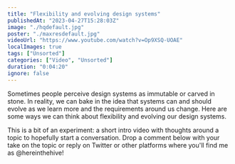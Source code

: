 ```yaml
---
title: "Flexibility and evolving design systems"
publishedAt: "2023-04-27T15:28:03Z"
image: "./hqdefault.jpg"
poster: "./maxresdefault.jpg"
videoUrl: "https://www.youtube.com/watch?v=Op9XSQ-UOAE"
localImages: true
tags: ["Unsorted"]
categories: ["Video", "Unsorted"]
duration: "0:04:20"
ignore: false
---
```


Sometimes people perceive design systems as immutable or carved in stone. In reality, we can bake in the idea that systems can and should evolve as we learn more and the requirements around us change. Here are some ways we can think about flexibility and evolving our design systems.

This is a bit of an experiment: a short intro video with thoughts around a topic to hopefully start a conversation. Drop a comment below with your take on the topic or reply on Twitter or other platforms where you'll find me as @hereinthehive!

